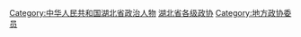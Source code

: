 [[Category:中华人民共和国湖北省政治人物|Category:中华人民共和国湖北省政治人物]]
[[Category:湖北省各级政协|]]
[[Category:地方政协委员|Category:地方政协委员]]